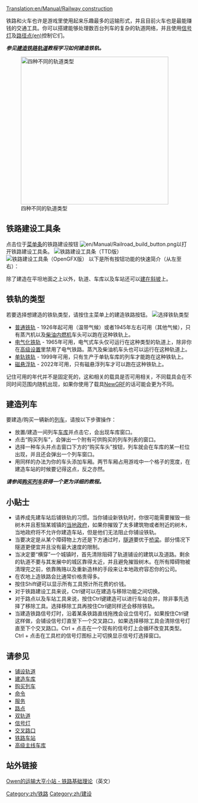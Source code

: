 [[Translation:en/Manual/Railway construction]]
{{zh/Manual/目录}}

铁路和火车也许是游戏里使用起来乐趣最多的运输形式，并且目前火车也是最能赚钱的交通工具。你可以搭建能够处理数百台列车的复杂的轨道网络，并且使用[[zh/Manual/信号灯|信号灯]]及[[en/Manual/Waypoints|路径点(en)]]控制它们。

'''''参见[[zh/Manual/教程/修建铁路轨道|建造铁路轨道]]教程学习如何建造铁轨。'''''


[[File:en/Manual/4 Types of railway.png|thumb|none|400px|四种不同的轨道类型]]

==铁路建设工具条==
点击位于[[en/Manual/Game interface#the-menu-bar|菜单条]]的铁路建设按钮 [[File:en/Manual/Railroad build button.png]]以打开铁路建设工具条。
[[File:zh/Manual/Railroad ConstructionTTD.png|none|frame|铁路建设工具条（TTD版）]]
[[File:zh/Manual/Railroad ConstructionOGFX.png|none|frame|铁路建设工具条（OpenGFX版）]]
以下是所有按钮功能的快速简介（从左至右）：
{{zh/Manual/铁路工具条总览}}

除了建造在平坦地面之上以外，轨道、车库以及车站还可以[[zh/建在斜坡|建在斜坡]]上。

==铁轨的类型==
若要选择想建造的铁轨类型，请按住主菜单上的建造铁路按钮。
[[File:zh/Manual/Openttd-rail1.png|none|frame|选择铁轨类型]]
* [[zh/铁轨|普通铁轨]] - 1926年起可用（温带气候）或者1945年左右可用（其他气候），只有蒸汽机以及[http://zh.wikipedia.org/wiki/%E6%9F%B4%E6%B2%B9%E6%9C%BA%E8%BD%A6 柴油内燃机]车头可以跑在这种铁轨上。
* [[zh/电气化铁轨|电气化铁轨]] - 1965年可用，电气式车头仅可运行在这种类型的轨道上，除非你在[[zh/高级设置|高级设置]]里禁用了电气铁路。蒸汽及柴油机车头也可以运行在这种轨道上。
* [[zh/单轨铁轨|单轨铁轨]] - 1999年可用，只有生产于单轨车库的列车才能跑在这种铁轨上。
* [[zh/磁悬浮轨|磁悬浮轨]] - 2022年可用，只有磁悬浮列车才可以跑在这种铁轨上。

记住可用的年代并不是固定死的，这和相关的载具是否可用相关，不同载具会在不同时间范围内随机出现，如果你使用了载具[[zh/NewGRF|NewGRF]]的话可能会更为不同。

==建造列车==
要建造/购买一辆新的[[zh/列车|列车]]，请按以下步骤操作：
*放置/建造一间列车[[zh/车库|车库]]并点击它，会出现车库窗口。
*点击“购买列车”，会弹出一个附有可供购买的列车列表的窗口。
*选择一种车头并点击窗口下方的“购买车头”按钮，列车就会在车库的某一栏位出现，并且还会弹出一个列车窗口。
*用同样的办法为你的车头添加车厢。两节车厢占用游戏中一个格子的宽度，在建造车站的时候要记得这点，反之亦然。


'''''请参阅[[zh/购买列车|购买列车]]获得一个更为详细的教程。'''''

==小贴士==
* 请养成先建车站后铺铁轨的习惯。当你铺设新铁轨时，你很可能需要摧毁一些树木并且惹恼某城镇的[[zh/当地政府|当地政府]]，如果你摧毁了太多建筑物或者附近的树木，当地政府将不允许你建造车站，但是他们无法阻止你铺设铁轨。
* 当要决定是从某个障碍物上方还是下方通过时，[[zh/隧道|隧道]]要优于[[zh/桥梁|桥梁]]。部分情况下隧道更便宜并且没有最大速度的限制。
* 当决定要“横穿”一个城镇时，首先清除阻碍了轨道铺设的建筑以及道路。剩余的轨道不要与其发展中的城区靠得太近，并且避免摧毁树木。在所有障碍物被清理完之前，依靠贿赂以及重新造林的手段来让本地政府容忍你的公司。
* 在农地上造铁路会比通常价格贵得多。
* 按住Shift键可以显示所有工具预计所花费的价钱。
* 对于铁路建设工具来说，Ctrl键可以在建造与移除功能之间切换。
* 对于路点以及车站工具来说，按住Ctrl键建造可以进行车站合并，除非事先选择了移除工具。选择移除工具再按住Ctrl键同样还会移除铁轨。
* 当建造铁路信号灯时，沿着某条铁路直线拖拽会设立信号灯。如果按住Ctrl键这样做，会铺设信号灯直至下一个交叉路口，如果选择移除工具会清除信号灯直至下个交叉路口。Ctrl + 点击在一个现有的信号灯上会循环改变其类型。Ctrl + 点击在工具栏的信号灯图标上可切换显示信号灯选择窗口。

==请参见==
*[[zh/铺设轨道|铺设轨道]]
*[[zh/建造车库|建造车库]]
*[[zh/购买列车|购买列车]]
*[[zh/命令|命令]]
*[[zh/服务|服务]]
*[[zh/路点|路点]]
*[[zh/双轨道|双轨道]]
*[[zh/Manual/信号灯|信号灯]]
*[[zh/交叉路口|交叉路口]]
*[[zh/Manual/铁路车站|铁路车站]]
*[[zh/高级主线车库|高级主线车库]]

==站外链接==
[http://www.transporttycoon.net/rail Owen的运输大亨小站 - 铁路基础理论]（英文）

[[Category:zh/铁路]]
[[Category:zh/建设]]
